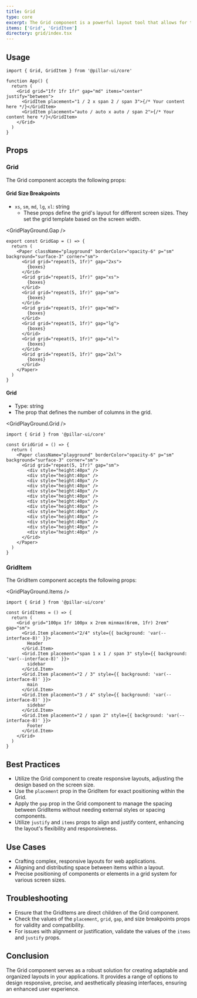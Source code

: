 ```yaml
---
title: Grid
type: core
excerpt: The Grid component is a powerful layout tool that allows for the creation of responsive and complex layouts with ease. It facilitates the arrangement of components or elements into rows and columns, offering various customization options such as alignment, spacing, and placement.
items: ['Grid', 'GridItem']
directory: grid/index.tsx
---
```


## Usage

```tsx showLineNumbers title="Grid.tsx"
import { Grid, GridItem } from '@pillar-ui/core'

function App() {
  return (
    <Grid grid="1fr 1fr 1fr" gap="md" items="center" justify="between">
      <GridItem placement="1 / 2 x span 2 / span 3">{/* Your content here */}</GridItem>
      <GridItem placement="auto / auto x auto / span 2">{/* Your content here */}</GridItem>
    </Grid>
  )
}
```

## Props

### Grid

The Grid component accepts the following props:

#### Grid Size Breakpoints

- `xs`, `sm`, `md`, `lg`, `xl`: string
  - These props define the grid's layout for different screen sizes. They set the grid template based on the screen width.

<GridPlayGround.Gap />

```tsx showLineNumbers title="Code.tsx"
export const GridGap = () => {
  return (
    <Paper className="playground" borderColor="opacity-6" p="sm" background="surface-3" corner="sm">
      <Grid grid="repeat(5, 1fr)" gap="2xs">
        {boxes}
      </Grid>
      <Grid grid="repeat(5, 1fr)" gap="xs">
        {boxes}
      </Grid>
      <Grid grid="repeat(5, 1fr)" gap="sm">
        {boxes}
      </Grid>
      <Grid grid="repeat(5, 1fr)" gap="md">
        {boxes}
      </Grid>
      <Grid grid="repeat(5, 1fr)" gap="lg">
        {boxes}
      </Grid>
      <Grid grid="repeat(5, 1fr)" gap="xl">
        {boxes}
      </Grid>
      <Grid grid="repeat(5, 1fr)" gap="2xl">
        {boxes}
      </Grid>
    </Paper>
  )
}
```

#### Grid

- Type: string
- The prop that defines the number of columns in the grid.

<GridPlayGround.Grid />

```tsx showLineNumbers title="Code.tsx"
import { Grid } from '@pillar-ui/core'

const GridGrid = () => {
  return (
    <Paper className="playground" borderColor="opacity-6" p="sm" background="surface-3" corner="sm">
      <Grid grid="repeat(5, 1fr)" gap="sm">
        <div style="height:40px" />
        <div style="height:40px" />
        <div style="height:40px" />
        <div style="height:40px" />
        <div style="height:40px" />
        <div style="height:40px" />
        <div style="height:40px" />
        <div style="height:40px" />
        <div style="height:40px" />
        <div style="height:40px" />
        <div style="height:40px" />
        <div style="height:40px" />
        <div style="height:40px" />
      </Grid>
    </Paper>
  )
}
```

### GridItem

The GridItem component accepts the following props:

<GridPlayGround.Items />

```tsx showLineNumbers title="Code.tsx"
import { Grid } from '@pillar-ui/core'

const GridItems = () => {
  return (
    <Grid grid="100px 1fr 100px x 2rem minmax(6rem, 1fr) 2rem" gap="sm">
      <Grid.Item placement="2/4" style={{ background: 'var(--interface-8)' }}>
        Header
      </Grid.Item>
      <Grid.Item placement="span 1 x 1 / span 3" style={{ background: 'var(--interface-8)' }}>
        sidebar
      </Grid.Item>
      <Grid.Item placement="2 / 3" style={{ background: 'var(--interface-8)' }}>
        main
      </Grid.Item>
      <Grid.Item placement="3 / 4" style={{ background: 'var(--interface-8)' }}>
        sidebar
      </Grid.Item>
      <Grid.Item placement="2 / span 2" style={{ background: 'var(--interface-8)' }}>
        Footer
      </Grid.Item>
    </Grid>
  )
}
```

## Best Practices

- Utilize the Grid component to create responsive layouts, adjusting the design based on the screen size.
- Use the `placement` prop in the GridItem for exact positioning within the Grid.
- Apply the `gap` prop in the Grid component to manage the spacing between GridItems without needing external styles or spacing components.
- Utilize `justify` and `items` props to align and justify content, enhancing the layout's flexibility and responsiveness.

## Use Cases

- Crafting complex, responsive layouts for web applications.
- Aligning and distributing space between items within a layout.
- Precise positioning of components or elements in a grid system for various screen sizes.

## Troubleshooting

- Ensure that the GridItems are direct children of the Grid component.
- Check the values of the `placement`, `grid`, `gap`, and size breakpoints props for validity and compatibility.
- For issues with alignment or justification, validate the values of the `items` and `justify` props.

## Conclusion

The Grid component serves as a robust solution for creating adaptable and organized layouts in your applications. It provides a range of options to design responsive, precise, and aesthetically pleasing interfaces, ensuring an enhanced user experience.
